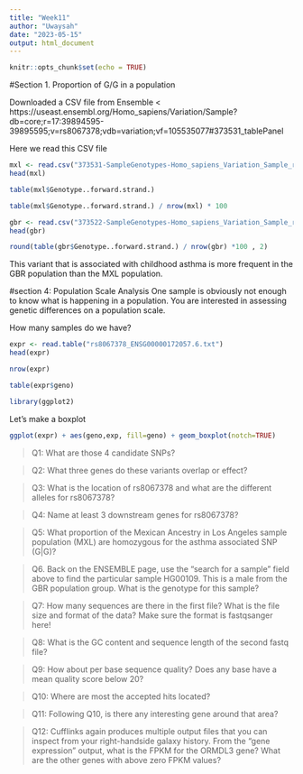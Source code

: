 ```yaml
---
title: "Week11"
author: "Uwaysah"
date: "2023-05-15"
output: html_document
---
```


```r
knitr::opts_chunk$set(echo = TRUE)
```

#Section 1. Proportion of G/G in a population

Downloaded a CSV file from Ensemble < 
https://useast.ensembl.org/Homo_sapiens/Variation/Sample?db=core;r=17:39894595-39895595;v=rs8067378;vdb=variation;vf=105535077#373531_tablePanel

Here we read this CSV file

```r
mxl <- read.csv("373531-SampleGenotypes-Homo_sapiens_Variation_Sample_rs8067378.csv")
head(mxl)
```
```r
table(mxl$Genotype..forward.strand.)
```
```r
table(mxl$Genotype..forward.strand.) / nrow(mxl) * 100
```
```r
gbr <- read.csv("373522-SampleGenotypes-Homo_sapiens_Variation_Sample_rs8067378.csv")
head(gbr)
```
```r
round(table(gbr$Genotype..forward.strand.) / nrow(gbr) *100 , 2)
```
This variant that is associated with childhood asthma is more frequent in the GBR population than the MXL population. 

#section 4: Population Scale Analysis
One sample is obviously not enough to know what is happening in a population. You are interested in assessing genetic differences on a population scale. 

How many samples do we have?
```r
expr <- read.table("rs8067378_ENSG00000172057.6.txt")
head(expr)
```
```r
nrow(expr)
```
```r
table(expr$geno)
```
```r
library(ggplot2)
```

Let's make a boxplot

```r
ggplot(expr) + aes(geno,exp, fill=geno) + geom_boxplot(notch=TRUE)
```

>Q1: What are those 4 candidate SNPs?

>Q2: What three genes do these variants overlap or effect? 

>Q3: What is the location of rs8067378 and what are the different alleles for rs8067378?

>Q4: Name at least 3 downstream genes for rs8067378?  

>Q5: What proportion of the Mexican Ancestry in Los Angeles sample population (MXL) are homozygous for the asthma associated SNP (G|G)?  

>Q6. Back on the ENSEMBLE page, use the “search for a sample” field above to find the particular sample HG00109. This is a male from the GBR population group. What is the genotype for this sample?

>Q7: How many sequences are there in the first file? What is the file size and format of the data? Make sure the format is fastqsanger here!

>Q8: What is the GC content and sequence length of the second fastq file?

>Q9: How about per base sequence quality? Does any base have a mean quality score below 20?

>Q10: Where are most the accepted hits located?

>Q11: Following Q10, is there any interesting gene around that area?

>Q12: Cufflinks again produces multiple output files that you can inspect from your right-handside galaxy history. From the “gene expression” output, what is the FPKM for the ORMDL3 gene? What are the other genes with above zero FPKM values? 

